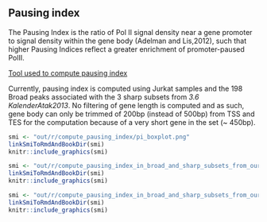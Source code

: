 ## Pausing index

The Pausing Index is the ratio of Pol II signal density near a gene promoter to signal density within the gene body (Adelman and Lis,2012), such that higher Pausing Indices reflect a greater enrichment of promoter-paused PolII.

[Tool used to compute pausing index](https://rdrr.io/github/mdeber/BRGenomics/man/getPausingIndices.html)

Currently, pausing index is computed using Jurkat samples and the 198 Broad peaks associated with the 3 sharp subsets from *3.6 KalenderAtak2013*.
No filtering of gene length is computed and as such, gene body can only be trimmed of 200bp (instead of 500bp) from TSS and TES for the computation because of a very short gene in the set (~ 450bp).

```r
smi <- "out/r/compute_pausing_index/pi_boxplot.png"
linkSmiToRmdAndBookDir(smi)
knitr::include_graphics(smi)
```

```r
smi <- "out/r/compute_pausing_index_in_broad_and_sharp_subsets_from_our_rnaseq/pi_boxplot.png"
linkSmiToRmdAndBookDir(smi)
knitr::include_graphics(smi)
```

```r
smi <- "out/r/compute_pausing_index_in_broad_and_sharp_subsets_from_our_rnaseq/pi_genebodies_trim_500b_boxplot.png"
linkSmiToRmdAndBookDir(smi)
knitr::include_graphics(smi)

```
